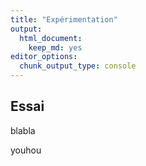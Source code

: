 ```yaml
---
title: "Expérimentation"
output: 
  html_document:
    keep_md: yes
editor_options: 
  chunk_output_type: console
---
```


## Essai

blabla

youhou